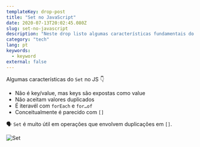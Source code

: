 ```yaml
---
templateKey: drop-post
title: "Set no JavaScript"
date: 2020-07-13T20:02:45.080Z
slug: set-no-javascript
description: "Neste drop listo algumas características fundamentais do objeto Set no JavaScript."
category: "tech"
lang: pt
keywords:
  - keyword
external: false
---
```



<Drop>

Algumas características do `Set` no JS 👇

- Não é key/value, mas keys são expostas como value
- Não aceitam valores duplicados
- É iteravél com `forEach` e `for…of`
- Conceitualmente é parecido com `[]`

🗣 `Set` é muito útil em operações que envolvem duplicações em `[]`.

![Set](https://pbs.twimg.com/media/Ec0XzVFXsAElHuM?format=jpg&name=small)

</Drop>
